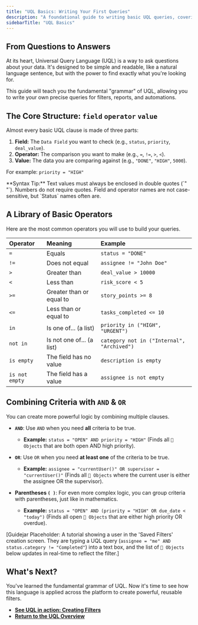 ```yaml
---
title: "UQL Basics: Writing Your First Queries"
description: "A foundational guide to writing basic UQL queries, covering the core syntax for referencing fields, using operators (=, >, <), and combining criteria with AND/OR."
sidebarTitle: "UQL Basics"
---
```


## From Questions to Answers

At its heart, Universal Query Language (UQL) is a way to ask questions about your data. It's designed to be simple and readable, like a natural language sentence, but with the power to find exactly what you're looking for.

This guide will teach you the fundamental "grammar" of UQL, allowing you to write your own precise queries for filters, reports, and automations.

## The Core Structure: `field` `operator` `value`

Almost every basic UQL clause is made of three parts:

1.  **Field:** The `Data Field` you want to check (e.g., `status`, `priority`, `deal_value`).
2.  **Operator:** The comparison you want to make (e.g., `=`, `!=`, `>`, `<`).
3.  **Value:** The data you are comparing against (e.g., `"DONE"`, `"HIGH"`, `5000`).

For example: `priority = "HIGH"`

<Info>
**Syntax Tip:** Text values must always be enclosed in double quotes (`" "`). Numbers do not require quotes. Field and operator names are not case-sensitive, but `Status` names often are.
</Info>

## A Library of Basic Operators

Here are the most common operators you will use to build your queries.

| Operator        | Meaning                 | Example                                  |
| :-------------- | :---------------------- | :--------------------------------------- |
| `=`             | Equals                  | `status = "DONE"`                        |
| `!=`            | Does not equal          | `assignee != "John Doe"`                 |
| `>`             | Greater than            | `deal_value > 10000`                     |
| `<`             | Less than               | `risk_score < 5`                         |
| `>=`            | Greater than or equal to| `story_points >= 8`                      |
| `<=`            | Less than or equal to   | `tasks_completed <= 10`                  |
| `in`            | Is one of... (a list)   | `priority in ("HIGH", "URGENT")`         |
| `not in`        | Is not one of... (a list)| `category not in ("Internal", "Archived")`|
| `is empty`      | The field has no value  | `description is empty`                   |
| `is not empty`  | The field has a value   | `assignee is not empty`                  |


## Combining Criteria with `AND` & `OR`

You can create more powerful logic by combining multiple clauses.

- **`AND`**: Use `AND` when you need **all** criteria to be true.
  - **Example:** `status = "OPEN" AND priority = "HIGH"`
  (Finds all `🧊 Objects` that are both open AND high priority).

- **`OR`**: Use `OR` when you need **at least one** of the criteria to be true.
  - **Example:** `assignee = "currentUser()" OR supervisor = "currentUser()"`
  (Finds all `🧊 Objects` where the current user is either the assignee OR the supervisor).

- **Parentheses `( )`**: For even more complex logic, you can group criteria with parentheses, just like in mathematics.
  - **Example:** `status = "OPEN" AND (priority = "HIGH" OR due_date < "today")`
  (Finds all open `🧊 Objects` that are either high priority OR overdue).

[Guidejar Placeholder: A tutorial showing a user in the 'Saved Filters' creation screen. They are typing a UQL query (`assignee = "me" AND status.category != "Completed"`) into a text box, and the list of `🧊 Objects` below updates in real-time to reflect the filter.]

## What's Next?

You've learned the fundamental grammar of UQL. Now it's time to see how this language is applied across the platform to create powerful, reusable filters.

- [**See UQL in action: Creating Filters**](/en/02-platform/platform-overview/filter-and-uql/filters)
- [**Return to the UQL Overview**](/en/02-platform/platform-overview/filter-and-uql)